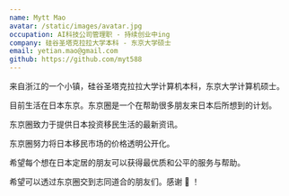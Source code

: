 ```yaml
---
name: Mytt Mao
avatar: /static/images/avatar.jpg
occupation: AI科技公司管理职 - 持续创业中ing
company: 硅谷圣塔克拉拉大学本科 - 东京大学硕士
email: yetian.mao@gmail.com
github: https://github.com/myt588
---
```


来自浙江的一个小镇，硅谷圣塔克拉拉大学计算机本科，东京大学计算机硕士。

目前生活在日本东京。东京圈是一个在帮助很多朋友来日本后所想到的计划。

东京圈致力于提供日本投资移民生活的最新资讯。

东京圈努力将日本移民市场的价格透明公开化。

希望每个想在日本定居的朋友可以获得最优质和公平的服务与帮助。

希望可以透过东京圈交到志同道合的朋友们。感谢 🙏 ！
